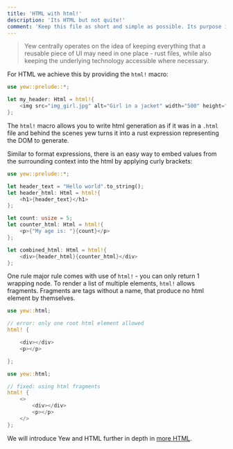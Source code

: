 ```yaml
---
title: 'HTML with html!'
description: 'Its HTML but not quite!'
comment: 'Keep this file as short and simple as possible. Its purpose is to ease in the reader into components in Yew instead of providing proper API docs'
---
```



> Yew centrally operates on the idea of keeping everything that a reusable piece of
> UI may need in one place - rust files, while also keeping the underlying technology
> accessible where necessary.

For HTML we achieve this by providing the `html!` macro:

```rust
use yew::prelude::*;

let my_header: Html = html!{
    <img src="img_girl.jpg" alt="Girl in a jacket" width="500" height="600" />
};
```

The `html!` macro allows you to write html generation as if it was in a `.html` file and
behind the scenes yew turns it into a rust expression representing the DOM to generate.

Similar to format expressions, there is an easy way to embed values from the surrounding
context into the html by applying curly brackets:

```rust
use yew::prelude::*;

let header_text = "Hello world".to_string();
let header_html: Html = html!{
    <h1>{header_text}</h1>
};

let count: usize = 5;
let counter_html: Html = html!{
    <p>{"My age is: "}{count}</p>
};

let combined_html: Html = html!{
    <div>{header_html}{counter_html}</div>
};
```

One rule major rule comes with use of `html!` - you can only return 1 wrapping node.
To render a list of multiple elements, `html!` allows fragments. Fragments are tags
without a name, that produce no html element by themselves.

<Tabs>
<TabItem value="Invalid" label="Invalid">

```rust , compile_fail
use yew::html;

// error: only one root html element allowed
html! {

    <div></div>
    <p></p>

};
```

</TabItem>
<TabItem value="Valid" label="Valid">

```rust
use yew::html;

// fixed: using html fragments
html! {
    <>
        <div></div>
        <p></p>
    </>
};
```

</TabItem>
</Tabs>

We will introduce Yew and HTML further in depth in [more HTML](concepts/html/introduction.mdx).
